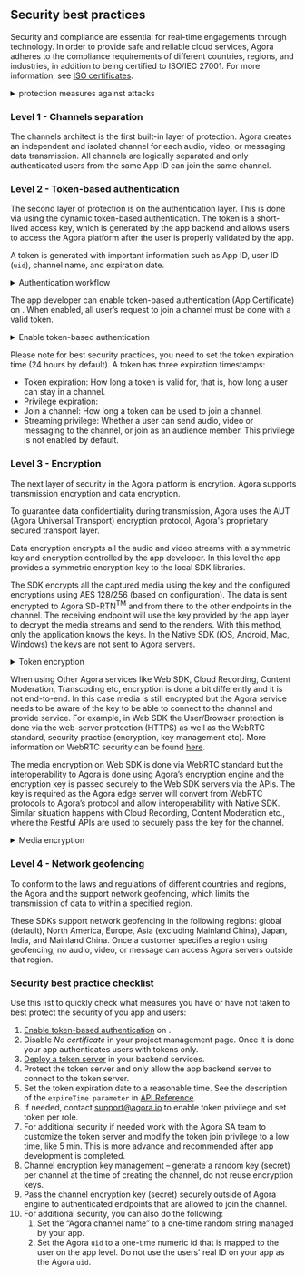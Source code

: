 ## Security best practices

Security and compliance are essential for real-time engagements through technology. In order to provide safe and reliable cloud services, Agora adheres to the compliance requirements of different countries, regions, and industries, in addition to being certified to ISO/IEC 27001. For more information, see [ISO certificates](#iso-certificates).

<details>
<summary><Vg k="COMPANY" /> protection measures against attacks</summary>

Agora products and services are designed and built with multiple protection measures against attacks commonly seen in the real-time engagement industry. This article describes some of the security best practices that Agora has adopted, as well as security tools it provides for developers, as follows:


|Protection measures |Applied by default |Recommended use-cases|
|---|---|---|
|Channel seperation |Yes |All real-time use-cases.| 
|Token-based authentication |No |All real-time apps in a production environment should use token-based end-user authentication.|
|Encryption |No |Real-time use-cases that require confidentiality.| 
|Network geofencing |No |Real-time use-cases where customers wish to restrict access to Agora servers to within a specified region.|

</details>

### Level 1 - Channels separation

The channels architect is the first built-in layer of protection. Agora creates an independent and isolated channel for each audio, video, or messaging data transmission. All channels are logically separated and only authenticated users from the same App ID can join the same channel.

### Level 2 - Token-based authentication

The second layer of protection is on the authentication layer. This is done via using the dynamic token-based authentication. The token is a short-lived access key, which is generated by the app backend and allows users to access the Agora platform after the user is properly validated by the app.

A token is generated with important information such as App ID, user ID (`uid`), channel name, and expiration date.

<details>
<summary>Authentication workflow</summary>
<p>![Authentication workflow](/images/chat/chat-authentication.svg)</p>
</details>

The app developer can enable token-based authentication (App Certificate) on <Link to="{{Global.AGORA_CONSOLE_URL}}"><Vg k="CONSOLE" /></Link>. When enabled, all user’s request to join a channel must be done with a valid token.

<details>
<summary>Enable token-based authentication</summary>
<p>![img](/images/certificate-enable.png)</p>
</details>

Please note for best security practices, you need to set the token expiration time (24 hours by default). A token has three expiration timestamps:

- Token expiration: How long a token is valid for, that is, how long a user can stay in a channel.
- Privilege expiration:
 - Join a channel: How long a token can be used to join a channel.
 - Streaming privilege: Whether a user can send audio, video or messaging to the channel, or join as an audience member. This privilege is not enabled by default.

### Level 3 - Encryption

The next layer of security in the Agora platform is encrytion. Agora supports transmission encryption and data encryption. 

To guarantee data confidentiality during transmission, Agora uses the AUT (Agora Universal Transport) encryption protocol, Agora's proprietary secured transport layer.

Data encryption encrypts all the audio and video streams with a symmetric key and encryption controlled by the app developer. In this level the app provides a symmetric encryption key to the local SDK libraries. 

The SDK encrypts all the captured media using the key and the configured encryptions using AES 128/256 (based on configuration). The data is sent encrypted to Agora SD-RTN<sup>TM</sup> and from there to the other endpoints in the channel. The receiving endpoint will use the key provided by the app layer to decrypt the media streams and send to the renders. With this method, only the application knows the keys. In the Native SDK (iOS, Android, Mac, Windows) the keys are not sent to Agora servers.

<details>
<summary>Token encryption</summary>
<p>![Token encryption](/images/common/token-encryption.svg)</p>
</details>

When using Other Agora services like Web SDK, Cloud Recording, Content Moderation, Transcoding etc, encryption is done a bit differently and it is not end-to-end. In this case media is still encrypted but the Agora service needs to be aware of the key to be able to connect to the channel and provide service. For example, in Web SDK the User/Browser protection is done via the web-server protection (HTTPS) as well as the WebRTC standard, security practice (encryption, key management etc). More information on WebRTC security can be found [here](https://webrtc-security.github.io/).

The media encryption on Web SDK is done via WebRTC standard but the interoperability to Agora is done using Agora’s encryption engine and the encryption key is passed securely to the Web SDK servers via the APIs. The key is required as the Agora edge server will convert from WebRTC protocols to Agora’s protocol and allow interoperability with Native SDK. Similar situation happens with Cloud Recording, Content Moderation etc., where the Restful APIs are used to securely pass the key for the channel.

<details>
<summary>Media encryption</summary>
<p>![img](/images/common/media-encryption.svg)</p>
</details>

### Level 4 - Network geofencing

To conform to the laws and regulations of different countries and regions, the Agora <Vg k="VSDK" /> and the <Vg k="MESS_SDK" /> support network geofencing, which limits the transmission of data to within a specified region.

These SDKs support network geofencing in the following regions: global (default), North America, Europe, Asia (excluding Mainland China), Japan, India, and Mainland China. Once a customer specifies a region using geofencing, no audio, video, or message can access Agora servers outside that region.

### Security best practice checklist

Use this list to quickly check what measures you have or have not taken to best protect the security of you app and users:

1. [Enable token-based authentication](../get-started/manage-agora-account#manage-app-certificates) on <Link to="{{Global.AGORA_CONSOLE_URL}}"><Vg k="CONSOLE" /></Link>.
2. Disable *No certificate* in your project management page. Once it is done your app authenticates users with tokens only.
3. [Deploy a token server](/video-calling/get-started/authentication-workflow) in your backend services.
4. Protect the token server and only allow the app backend server to connect to the token server.
5. Set the token expiration date to a reasonable time. See the description of the `expireTime parameter` in [API Reference](/video-calling/get-started/authentication-workflow#token-server-get-request-structure).
6. If needed, contact  support@agora.io to enable token privilege and set token per role.
7. For additional security if needed work with the Agora SA team to customize the token server and modify the token join privilege to a low time, like 5 min. This is more advance and recommended after app development is completed.
8. Channel encryption key management – generate a random key (secret) per channel at the time of creating the channel, do not reuse encryption keys.
9. Pass the channel encryption key (secret) securely outside of Agora engine to authenticated endpoints that are allowed to join the channel.
10. For additional security, you can also do the following:
    1. Set the “Agora channel name” to a one-time random string managed by your app.
    2. Set the Agora `uid` to a one-time numeric id that is mapped to the user on the app level. Do not use the users' real ID on your app as the Agora `uid`.
